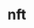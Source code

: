 # nft


<ul className="grid grid-cols-1 md:grid-cols-2 lg:grid-cols-3 xl:grid-cols-4 gap-4 -ml-6">

<ReferenceCard
    title="nftcollection"
    description="Get NFT Collection Data"
    url="/bot/reference/telegram/nft/nftcollection"
/>
<ReferenceCard
    title="nfttop"
    description="Get Top NFT Collections from Ethereum"
    url="/bot/reference/telegram/nft/nfttop"
/>
</ul>
